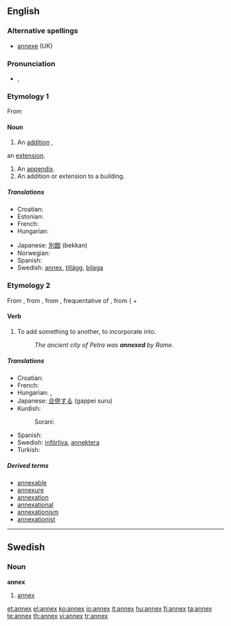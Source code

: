 ==English==

===Alternative spellings===
* [[annexe]] (UK)

===Pronunciation===
* {{a|UK}} {{IPA|/ˈæn.ɛks/}}, {{SAMPA|/"{n.Eks/}}

===Etymology 1===
From {{etyl|fr|en}} {{term|annexe||lang=fr}}

====Noun====
{{en-noun|es}}

# An [[addition]] , 
an [[extension]].
# An [[appendix]].
# An addition or extension to a building.

=====Translations=====
{{trans-top|An addition, an extension}}
* Croatian: {{t-|hr|aneks|m}}
* Estonian: {{t-|et|lisa}}
* French: {{t+|fr|annexe}}
* Hungarian: {{t+|hu|függelék}}
{{trans-mid}}
* Japanese: [[別館]] (bekkan)
* Norwegian: {{t+|no|anneks}}
* Spanish: {{t+|es|anexo}}
* Swedish: [[#Swedish|annex]], [[tillägg]], [[bilaga]]
{{trans-bottom}}

===Etymology 2===
From {{etyl|enm|en}}, from {{etyl|fro|en}} {{term|annexer||lang=fro|to join}}, from {{ML.}} {{term|annexare||lang=la}}, frequentative of {{etyl|la|en}} {{term|annecto|annecetere|lang=la|to bind to}}, from {{{term|ad-||lang=la|to}} + {{term|necto|nectere|lang=la|to tie", "bind}}

====Verb====
{{en-verb|annex|es}}

# To add something to another, to incorporate into.
#: ''The ancient city of Petra was '''annexed''' by Rome.''

=====Translations=====
{{trans-top|To add something to another, to incorporate into}}
* Croatian: {{t-|hr|anektirati}}
* French: {{t+|fr|annexer}}
* Hungarian: {{t|hu|hozzácsatol}}, {{t|hu|annektál}}
* Japanese: [[合併する]] (gappei suru)
* Kurdish:
*: Sorani: {{t|ku|خستنه‌ سه‌ر|tr=xistine ser|sc=ku-Arab}}
{{trans-mid}}
* Spanish: {{t+|es|anexo}}
* Swedish: [[införliva]], [[annektera]]
* Turkish: {{t+|tr|ek}}
{{trans-bottom}}

=====Derived terms=====
* [[annexable]]
* [[annexure]]
* [[annexation]]
* [[annexational]]
* [[annexationism]]
* [[annexationist]]

----

==Swedish==

===Noun===
{{sv-noun-n-zero}}
'''annex'''

# [[#English|annex]]

[[et:annex]]
[[el:annex]]
[[ko:annex]]
[[io:annex]]
[[it:annex]]
[[hu:annex]]
[[fi:annex]]
[[ta:annex]]
[[te:annex]]
[[th:annex]]
[[vi:annex]]
[[tr:annex]]